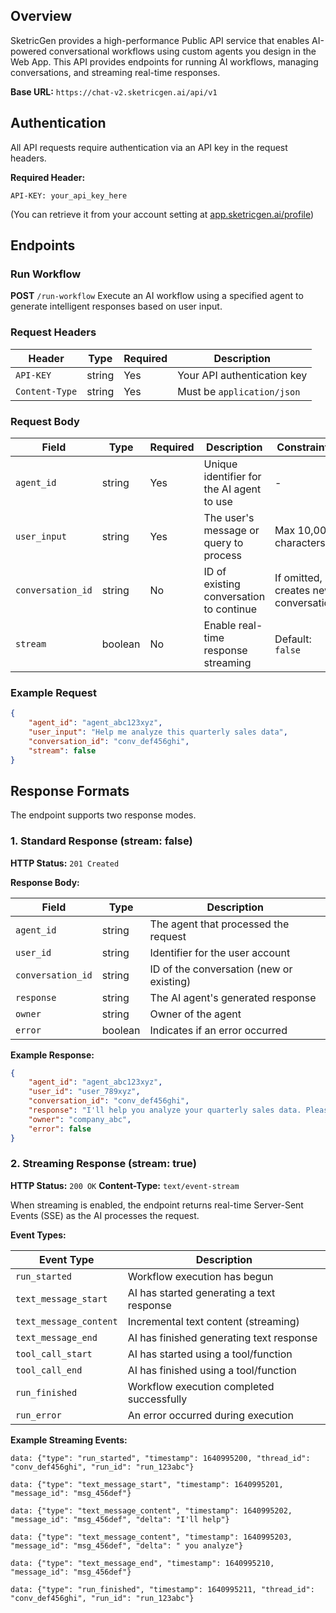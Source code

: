 ## Overview

SketricGen provides a high-performance Public API service that enables AI-powered conversational workflows using custom agents you design in the Web App.
This API provides endpoints for running AI workflows, managing conversations, and streaming real-time responses.

**Base URL:**
`https://chat-v2.sketricgen.ai/api/v1`

## Authentication

All API requests require authentication via an API key in the request headers.

**Required Header:**

```
API-KEY: your_api_key_here
```
(You can retrieve it from your account setting at [app.sketricgen.ai/profile](https://app.sketricgen.ai/profile))

## Endpoints

### Run Workflow

**POST** `/run-workflow`
Execute an AI workflow using a specified agent to generate intelligent responses based on user input.

### Request Headers

| Header         | Type   | Required | Description                 |
| -------------- | ------ | -------- | --------------------------- |
| `API-KEY`      | string | Yes      | Your API authentication key |
| `Content-Type` | string | Yes      | Must be `application/json`  |

### Request Body

| Field             | Type    | Required | Description                               | Constraints                          |
| ----------------- | ------- | -------- | ----------------------------------------- | ------------------------------------ |
| `agent_id`        | string  | Yes      | Unique identifier for the AI agent to use | -                                    |
| `user_input`      | string  | Yes      | The user's message or query to process    | Max 10,000 characters                |
| `conversation_id` | string  | No       | ID of existing conversation to continue   | If omitted, creates new conversation |
| `stream`          | boolean | No       | Enable real-time response streaming       | Default: `false`                     |

### Example Request

```json
{
	"agent_id": "agent_abc123xyz",
	"user_input": "Help me analyze this quarterly sales data",
	"conversation_id": "conv_def456ghi",
	"stream": false
}
```

## Response Formats

The endpoint supports two response modes.

### 1. Standard Response (stream: false)

**HTTP Status:** `201 Created`

**Response Body:**

| Field             | Type    | Description                              |
| ----------------- | ------- | ---------------------------------------- |
| `agent_id`        | string  | The agent that processed the request     |
| `user_id`         | string  | Identifier for the user account          |
| `conversation_id` | string  | ID of the conversation (new or existing) |
| `response`        | string  | The AI agent's generated response        |
| `owner`           | string  | Owner of the agent                       |
| `error`           | boolean | Indicates if an error occurred           |

**Example Response:**

```json
{
	"agent_id": "agent_abc123xyz",
	"user_id": "user_789xyz",
	"conversation_id": "conv_def456ghi",
	"response": "I'll help you analyze your quarterly sales data. Please share the data file or provide the key metrics you'd like me to examine.",
	"owner": "company_abc",
	"error": false
}
```

### 2. Streaming Response (stream: true)

**HTTP Status:** `200 OK`
**Content-Type:** `text/event-stream`

When streaming is enabled, the endpoint returns real-time Server-Sent Events (SSE) as the AI processes the request.

**Event Types:**

| Event Type             | Description                               |
| ---------------------- | ----------------------------------------- |
| `run_started`          | Workflow execution has begun              |
| `text_message_start`   | AI has started generating a text response |
| `text_message_content` | Incremental text content (streaming)      |
| `text_message_end`     | AI has finished generating text response  |
| `tool_call_start`      | AI has started using a tool/function      |
| `tool_call_end`        | AI has finished using a tool/function     |
| `run_finished`         | Workflow execution completed successfully |
| `run_error`            | An error occurred during execution        |

**Example Streaming Events:**

```
data: {"type": "run_started", "timestamp": 1640995200, "thread_id": "conv_def456ghi", "run_id": "run_123abc"}

data: {"type": "text_message_start", "timestamp": 1640995201, "message_id": "msg_456def"}

data: {"type": "text_message_content", "timestamp": 1640995202, "message_id": "msg_456def", "delta": "I'll help"}

data: {"type": "text_message_content", "timestamp": 1640995203, "message_id": "msg_456def", "delta": " you analyze"}

data: {"type": "text_message_end", "timestamp": 1640995210, "message_id": "msg_456def"}

data: {"type": "run_finished", "timestamp": 1640995211, "thread_id": "conv_def456ghi", "run_id": "run_123abc"}
```

